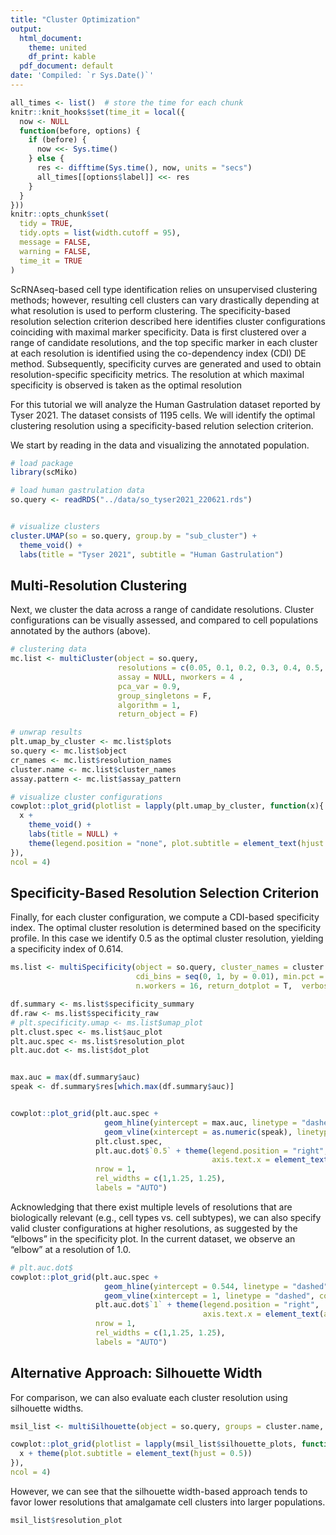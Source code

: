 ```yaml
---
title: "Cluster Optimization"
output:
  html_document:
    theme: united
    df_print: kable
  pdf_document: default
date: 'Compiled: `r Sys.Date()`'
---
```



```r
all_times <- list()  # store the time for each chunk
knitr::knit_hooks$set(time_it = local({
  now <- NULL
  function(before, options) {
    if (before) {
      now <<- Sys.time()
    } else {
      res <- difftime(Sys.time(), now, units = "secs")
      all_times[[options$label]] <<- res
    }
  }
}))
knitr::opts_chunk$set(
  tidy = TRUE,
  tidy.opts = list(width.cutoff = 95),
  message = FALSE,
  warning = FALSE,
  time_it = TRUE
)
```


ScRNAseq-based cell type identification relies on unsupervised clustering methods; however, resulting cell clusters can vary drastically depending at what resolution is used to perform clustering. The specificity-based resolution selection criterion described here identifies cluster configurations coinciding with maximal marker specificity. Data is first clustered over a range of candidate resolutions, and the top specific marker in each cluster at each resolution is identified using the co-dependency index (CDI) DE method. Subsequently, specificity curves are generated and used to obtain resolution-specific specificity metrics. The resolution at which maximal specificity is observed is taken as the optimal resolution


For this tutorial we will analyze the Human Gastrulation dataset reported by Tyser 2021. The dataset consists of 1195 cells. We will identify the optimal clustering resolution using a specificity-based relution selection criterion.  

We start by reading in the data and visualizing the annotated population. 

```r

# load package
library(scMiko)

# load human gastrulation data
so.query <- readRDS("../data/so_tyser2021_220621.rds")


# visualize clusters
cluster.UMAP(so = so.query, group.by = "sub_cluster") + 
  theme_void() + 
  labs(title = "Tyser 2021", subtitle = "Human Gastrulation")

```

## Multi-Resolution Clustering

Next, we cluster the data across a range of candidate resolutions. Cluster configurations can be visually assessed, and compared to cell populations annotated by the authors (above). 


```r

# clustering data
mc.list <- multiCluster(object = so.query, 
                        resolutions = c(0.05, 0.1, 0.2, 0.3, 0.4, 0.5,  0.75,  1, 1.25, 1.5, 1.75, 2), 
                        assay = NULL, nworkers = 4 , 
                        pca_var = 0.9, 
                        group_singletons = F, 
                        algorithm = 1, 
                        return_object = F)

# unwrap results
plt.umap_by_cluster <- mc.list$plots
so.query <- mc.list$object
cr_names <- mc.list$resolution_names
cluster.name <- mc.list$cluster_names
assay.pattern <- mc.list$assay_pattern

# visualize cluster configurations
cowplot::plot_grid(plotlist = lapply(plt.umap_by_cluster, function(x){
  x + 
    theme_void() + 
    labs(title = NULL) + 
    theme(legend.position = "none", plot.subtitle = element_text(hjust = 0.5))
}), 
ncol = 4)
```

## Specificity-Based Resolution Selection Criterion

Finally, for each cluster configuration, we compute a CDI-based specificity index. The optimal cluster resolution is determined based on the specificity profile. In this case we identify 0.5 as the optimal cluster resolution, yielding a specificity index of 0.614. 

```r


ms.list <- multiSpecificity(object = so.query, cluster_names = cluster.name, features = NULL, deg_prefilter = T, 
                            cdi_bins = seq(0, 1, by = 0.01), min.pct = 0.1, 
                            n.workers = 16, return_dotplot = T,  verbose = T)

df.summary <- ms.list$specificity_summary
df.raw <- ms.list$specificity_raw
# plt.specificity.umap <- ms.list$umap_plot
plt.clust.spec <- ms.list$auc_plot
plt.auc.spec <- ms.list$resolution_plot
plt.auc.dot <- ms.list$dot_plot


max.auc = max(df.summary$auc)
speak <- df.summary$res[which.max(df.summary$auc)]


cowplot::plot_grid(plt.auc.spec + 
                     geom_hline(yintercept = max.auc, linetype = "dashed", color = "tomato") + 
                     geom_vline(xintercept = as.numeric(speak), linetype = "dashed", color = "tomato"),   
                   plt.clust.spec, 
                   plt.auc.dot$`0.5` + theme(legend.position = "right", 
                                             axis.text.x = element_text(angle = 45, hjust = 1)), 
                   nrow = 1,
                   rel_widths = c(1,1.25, 1.25), 
                   labels = "AUTO")


```



Acknowledging that there exist multiple levels of resolutions that are biologically relevant (e.g., cell types vs. cell subtypes), we can also specify valid cluster configurations at higher resolutions, as suggested by the “elbows” in the specificity plot. In the current dataset, we observe an "elbow" at a resolution of 1.0. 


```r
# plt.auc.dot$
cowplot::plot_grid(plt.auc.spec + 
                     geom_hline(yintercept = 0.544, linetype = "dashed", color = "tomato") + 
                     geom_vline(xintercept = 1, linetype = "dashed", color = "tomato"),   
                   plt.auc.dot$`1` + theme(legend.position = "right", 
                                           axis.text.x = element_text(angle = 45, hjust = 1)), 
                   nrow = 1,
                   rel_widths = c(1,1.25, 1.25), 
                   labels = "AUTO")

```

## Alternative Approach: Silhouette Width

For comparison, we can also evaluate each cluster resolution using silhouette widths. 

```r

msil_list <- multiSilhouette(object = so.query, groups = cluster.name, assay_pattern = assay.pattern, verbose = T)

cowplot::plot_grid(plotlist = lapply(msil_list$silhouette_plots, function(x){
  x + theme(plot.subtitle = element_text(hjust = 0.5))
}), 
ncol = 4)

```

However, we can see that the silhouette width-based approach tends to favor lower resolutions that amalgamate cell clusters into larger populations. 

```r

msil_list$resolution_plot

```


